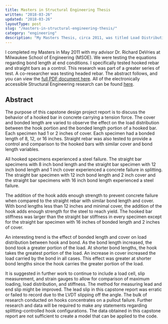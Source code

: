 ```yaml
---
title: Masters in Structural Engineering Thesis
written: "2018-03-26"
updated: "2018-03-26"
layoutType: post
slug: "/masters-in-structural-engineering-thesis/"
category: "engineering"
description: "My Masters Thesis, circa 2011, was titled Load Distribution and Load-Deflection Behavior of Hooked Reinforcing Bars Loaded in Tension. Included is the abstract and link to the full document."
---
```


I completed my Masters in May 2011 with my advisor Dr. Richard DeVries at Milwaukee School of Engineering (MSOE). We were testing the equations regarding bond length at end conditions. I specifically tested hooked rebar and straight bars as a control. This research was part of a greater series of test. A co-researcher was testing headed rebar. The abstract follows, and you can view the [full PDF document here](http://milwaukee.sdp.sirsi.net/client/en_US/search/asset/1581). All of the electronically accessible Structural Engineering research can be found [here](http://milwaukee.sdp.sirsi.net/client/en_US/default/?rm=MASTER+OF+SCIE2%7C%7C%7C1%7C%7C%7C0%7C%7C%7Ctrue).

## Abstract
The purpose of this capstone design project report is to discuss the behavior of a hooked bar in concrete carrying a tension force. The cover and bonded length are varied to observe the effect on the load distribution between the hook portion and the bonded length portion of a hooked bar. Each specimen had 1 or 2 inches of cover. Each specimen had a bonded length of 8, 12, or 16 inches. Straight rebar was also tested to provide a control and comparison to the hooked bars with similar cover and bond length variables.

All hooked specimens experienced a steel failure. The straight bar specimens with 8 inch bond length and the straight bar specimen with 12 inch bond length and 1 inch cover experienced a concrete failure in splitting. The straight bar specimen with 12 inch bond length and 2 inch cover and the straight bar specimens with 16 inch bond length experienced a steel failure.

The addition of the hook adds enough strength to prevent concrete failure when compared to the straight rebar with similar bond length and cover. With bond lengths less than 12 inches and minimal cover, the addition of the hook adds enough strength for the steel to reach yield. The hooked bar stiffness was larger than the straight bar stiffness in every specimen except for the straight bar specimen with 16 inches of bonded length and 2 inches of cover.

An interesting trend is the effect of bonded length and cover on load distribution between hook and bond. As the bond length increased, the bond took a greater portion of the load. At shorter bond lengths, the hook takes the greatest portion of the load. An increase in cover increased the load carried by the bond in all cases. This effect was greater at shorter bond lengths since the hook carries the greater portion of the load.

It is suggested in further work to continue to include a load cell, slip measurement, and strain gauges to allow for comparison of maximum loading, load distribution, and stiffness. The method for measuring lead and end slip might be improved. The lead slip in this capstone report was erratic or failed to record due to the LVDT slipping off the angle. The bulk of research conducted on hooks concentrates on a pullout failure. Further research and data will be required to make any statements regarding splitting-controlled hook configurations. The data obtained in this capstone report are not sufficient to create a model that can be applied to the code.

